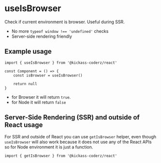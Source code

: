 # useIsBrowser

Check if current environment is browser. Useful during SSR.

-   No more `typeof window !== 'undefined'` checks
-   Server-side rendering friendly

## Example usage

```tsx
import { useIsBrowser } from '@kickass-coderz/react'

const Component = () => {
    const isBrowser = useIsBrowser()

    return null
}
```

-   for Browser it will return `true`.
-   for Node it will return `false`

## Server-Side Rendering (SSR) and outside of React usage

For SSR and outside of React you can use `getIsBrowser` helper, even though `useIsBrowser` will also work because it does not use any of the React APIs so for Node environment it is just a function.

```tsx
import { getIsBrowser } from '@kickass-coderz/react'
```
